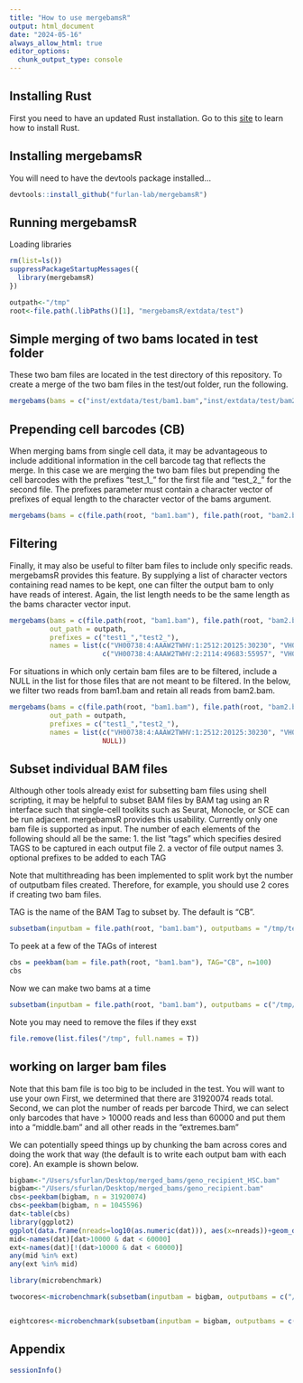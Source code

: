 ```yaml
---
title: "How to use mergebamsR"
output: html_document
date: "2024-05-16"
always_allow_html: true
editor_options: 
  chunk_output_type: console
---
```


## Installing Rust

First you need to have an updated Rust installation. Go to this [site](https://www.rust-lang.org/tools/install) to learn how to install Rust.


## Installing mergebamsR

You will need to have the devtools package installed...

```r
devtools::install_github("furlan-lab/mergebamsR")
```


## Running mergebamsR

Loading libraries
```r
rm(list=ls())
suppressPackageStartupMessages({
  library(mergebamsR)
})

outpath<-"/tmp"
root<-file.path(.libPaths()[1], "mergebamsR/extdata/test")
```

## Simple merging of two bams located in test folder

These two bam files are located in the test directory of this repository.  To create a merge of the two bam files in the test/out folder, run the following.

```r
mergebams(bams = c("inst/extdata/test/bam1.bam","inst/extdata/test/bam2.bam"), out_path = outpath)
```


## Prepending cell barcodes (CB)

When merging bams from single cell data, it may be advantageous to include additional information in the cell barcode tag that reflects the merge.  In this case we are merging the two bam files but prepending the cell barcodes with the prefixes "test_1_" for the first file and "test_2_" for the second file.  The prefixes parameter must contain a character vector of prefixes of equal length to the character vector of the bams argument.

```r
mergebams(bams = c(file.path(root, "bam1.bam"), file.path(root, "bam2.bam")), out_path = outpath, prefixes = c("test1_","test2_"))
```

## Filtering

Finally, it may also be useful to filter bam files to include only specific reads.  mergebamsR provides this feature.  By supplying a list of character vectors containing read names to be kept, one can filter the output bam to only have reads of interest.  Again, the list length needs to be the same length as the bams character vector input.
```r
mergebams(bams = c(file.path(root, "bam1.bam"), file.path(root, "bam2.bam")), 
          out_path = outpath, 
          prefixes = c("test1_","test2_"), 
          names = list(c("VH00738:4:AAAW2TWHV:1:2512:20125:30230", "VH00738:4:AAAW2TWHV:1:1612:47827:5146"), 
                       c("VH00738:4:AAAW2TWHV:2:2114:49683:55957", "VH00738:4:AAAW2TWHV:2:1203:65210:13741")))
```

For situations in which only certain bam files are to be filtered, include a NULL in the list for those files that are not meant to be filtered.  In the below, we filter two reads from bam1.bam and retain all reads from bam2.bam.

```r
mergebams(bams = c(file.path(root, "bam1.bam"), file.path(root, "bam2.bam")), 
          out_path = outpath, 
          prefixes = c("test1_","test2_"), 
          names = list(c("VH00738:4:AAAW2TWHV:1:2512:20125:30230", "VH00738:4:AAAW2TWHV:1:1612:47827:5146"), 
                       NULL))
```

## Subset individual BAM files

Although other tools already exist for subsetting bam files using shell scripting, it may be helpful to subset BAM files by BAM tag using an R interface such that single-cell toolkits such as Seurat, Monocle, or SCE can be run adjacent.  mergebamsR provides this usability.  Currently only one bam file is supported as input.  The number of each elements of the following should all be the same:
1. the list "tags" which specifies desired TAGS to be captured in each output file
2. a vector of file output names
3. optional prefixes to be added to each TAG

Note that multithreading has been implemented to split work byt the number of outputbam files created.  Therefore, for example, you should use 2 cores if creating two bam files.


TAG is the name of the BAM Tag to subset by.  The default is "CB".

```r
subsetbam(inputbam = file.path(root, "bam1.bam"), outputbams = "/tmp/test.bam", tags = list(c("ATTGGACAGTCATGCT-1", "TTTACTGAGTCGATAA-1")), cores=1)
```

To peek at a few of the TAGs of interest

```r
cbs = peekbam(bam = file.path(root, "bam1.bam"), TAG="CB", n=100)
cbs
```

Now we can make two bams at a time
```r
subsetbam(inputbam = file.path(root, "bam1.bam"), outputbams = c("/tmp/test1.bam", "/tmp/test2.bam"), tags = list(cbs[1:50], cbs[51:100]), cores=2)

```

Note you may need to remove the files if they exst
```r
file.remove(list.files("/tmp", full.names = T))

```

## working on larger bam files

Note that this bam file is too big to be included in the test.  You will want to use your own
First, we determined that there are 31920074 reads total.
Second, we can plot the number of reads per barcode
Third, we can select only barcodes that have > 10000 reads and less than 60000 and put them into a "middle.bam" and all other reads in the "extremes.bam"

We can potentially speed things up by chunking the bam across cores and doing the work that way (the default is to write each output bam with each core).  An example is shown below.

```r
bigbam<-"/Users/sfurlan/Desktop/merged_bams/geno_recipient_HSC.bam"
bigbam<-"/Users/sfurlan/Desktop/merged_bams/geno_recipient.bam"
cbs<-peekbam(bigbam, n = 31920074)
cbs<-peekbam(bigbam, n = 1045596)
dat<-table(cbs)
library(ggplot2)
ggplot(data.frame(nreads=log10(as.numeric(dat))), aes(x=nreads))+geom_density()+theme_bw()
mid<-names(dat)[dat>10000 & dat < 60000]
ext<-names(dat)[!(dat>10000 & dat < 60000)]
any(mid %in% ext)
any(ext %in% mid)

library(microbenchmark)

twocores<-microbenchmark(subsetbam(inputbam = bigbam, outputbams = c("/Users/sfurlan/Desktop/middle.bam", "/Users/sfurlan/Desktop/extremes.bam"), tags = list(mid, ext), cores=2))


eightcores<-microbenchmark(subsetbam(inputbam = bigbam, outputbams = c("/Users/sfurlan/Desktop/middle.bam", "/Users/sfurlan/Desktop/extremes.bam"), tags = list(mid, ext), cores=8, split_bam = T))
```


## Appendix
```r
sessionInfo()
```
